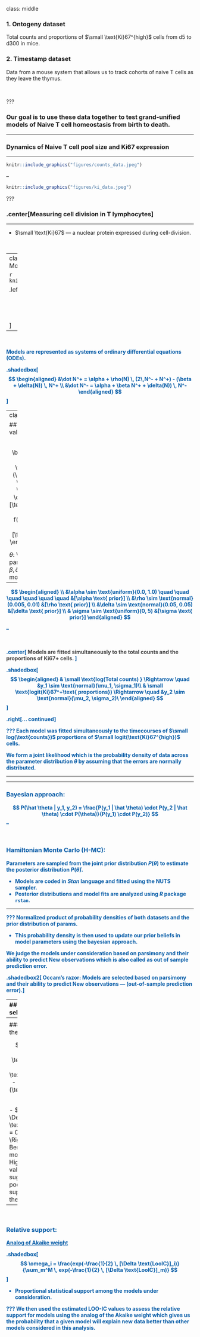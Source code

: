class: middle

### 1. Ontogeny dataset

Total counts and proportions of $\small \text{Ki}67^{high}$ cells from d5 to d300 in mice.


### 2. Timestamp dataset

Data from a mouse system that allows us to track cohorts of naive T cells as they leave the thymus.

</br>

???

### Our goal is to use these data together to test grand-unified models of Naive T cell homeostasis from birth to death.

---

### Dynamics of Naive T cell pool size and Ki67 expression
<hr>


```r

knitr::include_graphics("figures/counts_data.jpeg")
```

--

```r

knitr::include_graphics("figures/ki_data.jpeg")
```

???

### .center[Measuring cell division in T lymphocytes]
<hr>

- $\small \text{Ki}67$ — a nuclear protein expressed during cell-division.

</br>

---
class: center
### .left[Neutral and Competition Models]
<hr>

```r

knitr::include_graphics("figures/neutral_diag.png")
```

.left[
$$
\small
\begin{aligned}
&N(t) = N^+(t) + N^-(t); \quad \quad 
&\kappa(t) = \frac{N^+(t)}{N(t)} 
\end{aligned}
$$
]

--

</br>

<strong style="color: #035AA6;"> Models are represented as systems of ordinary differential equations (ODEs). 
</br>

.shadedbox[
$$
\begin{aligned}
&\dot N^+ = \alpha + \rho(N) \, (2\,N^- + N^+) - (\beta + \delta(N)) \, N^+ \\
&\dot N^- = \alpha + \beta N^+ + \delta(N)) \, N^-
\end{aligned}
$$
]

---
class: center

## Model validation
<hr>

$$
\begin{aligned}
&y_i \sim \text{normal}(\mu_i, \sigma) \quad \quad \quad \quad \quad \quad  &[\text{likelihood}] \\
&\mu_i = f(\text{time}_i, \theta)  &[\text{model}]\\
\end{aligned}
$$


$\theta:$ Vector of parameters $[\alpha, \beta, \delta, \sigma]$ within the model.

--

<span style="color:#035AA6;">
$$
\begin{aligned}
\\
&\alpha \sim \text{uniform}(0.0, 1.0) \quad \quad \quad \quad \quad \quad  &[\alpha \text{ prior}] \\
&\rho \sim \text{normal}(0.005, 0.01)   &[\rho \text{ prior}] \\
&\delta \sim \text{normal}(0.05, 0.05)   &[\delta \text{ prior}] \\
& \sigma \sim \text{uniform}(0, 5) &[\sigma \text{ prior}]
\end{aligned}
$$
</span>

--

</br>

.center[
<strong style="color: #404040;"> Models are fitted simultaneously to the total counts and the proportions of Ki67+ cells. </strong>
]


.shadedbox[
$$
\begin{aligned}
& \small \text{log(Total counts) } \Rightarrow \quad &y_1 \sim \text{normal}(\mu_1, \sigma_1)\\
& \small \text{logit(Ki}67^+\text{ proportions}) \Rightarrow \quad &y_2 \sim \text{normal}(\mu_2, \sigma_2)\
\end{aligned}
$$
]


.right[... continued]

???
Each model was fitted simultaneously to the timecourses of $\small log(\text{counts})$   proportions of $\small logit(\text{Ki}67^{high})$ cells.



We form a joint likelihood which is the probability density of data across the parameter distribution $\theta$ by assuming that the errors are normally distributed. 

---

<hr>

### Bayesian approach:
$$
P(\hat \theta | y_1, y_2) = \frac{P(y_1 | \hat \theta) \cdot P(y_2 | \hat \theta) \cdot P(\theta)}{P(y_1) \cdot P(y_2)} 
$$
--

</br>

### Hamiltonian Monte Carlo (H-MC):
Parameters are sampled from the joint prior distribution $P(\theta)$ to estimate the posterior distribution $P(\hat \theta)$.

  - Models are coded in _Stan_ language and fitted using the **NUTS** sampler.
  - Posterior distributions and model fits are analyzed using _R_ package `rstan`. 
  
<hr>
???
Normalized product of probability densities of both datasets and the prior distribution of params.

- This probability density is then used to update our prior beliefs in model parameters using the bayesian approach.


We judge the models under consideration based on **parsimony** and their ability to predict **New observations** which is also called as out of sample prediction error.


.shadedbox2[
Occam's razor:
Models are selected based on **parsimony** and their ability to predict **New observations** &mdash; (out-of-sample prediction error).
]


---
## Model selection
<hr>


### Leave-One-Out cross validation:

```r

knitr::include_graphics("figures/looic.png")
```


$$
\text{Leave-One-Out information criterion:} \,\,
\small \text{LooIC} = -2 \,\, \sum_{i=1}^n \, Z_i
$$

.center[
<h3 style="color:#9e423c; font-size:150%;">
&#8658; LooIC measures the model's ability to predict new data.
</h3>
]


.right[... continued]


???
We measure this  out of sample prediction error using Leave-One-Out cross validation, in which a single observation is treated as test dataset and rest of the observations are trated as training data. The process is repeated for all 'n' observations and the prediction error for each left-out test set is aggregated to calculate Leave-One-Out information criterion (LOOIC).


---
<hr>

### Scaling the models:

$$
\small \Delta \text{LooIC} = \text{LooIC}_i - \text{min}(\text{LooIC})
$$

  - $\small \Delta \text{LooIC} = 0 \Rightarrow$ Best-fit model. 
  - Higher values suggest poorer support from the data.

--

</br>

### Relative support:

<u>Analog of Akaike weight</u>

.shadedbox[
$$
\omega_i = \frac{exp(-\frac{1}{2} \, [\Delta \text{LooIC}]_i)}{\sum_m^M  \, exp(-\frac{1}{2} \, [\Delta \text{LooIC}]_m)}
$$
]

- Proportional statistical support among the models under consideration.

???
We then used the estimated LOO-IC values to assess the relative support for models using the analog of the Akaike weight which gives us the probability that a given model will explain new data better than other models considered in this analysis.


